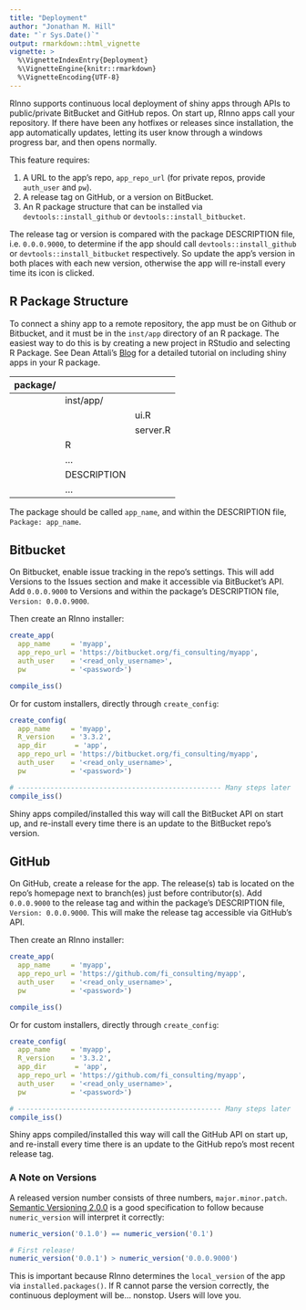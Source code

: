 ```yaml
---
title: "Deployment"
author: "Jonathan M. Hill"
date: "`r Sys.Date()`"
output: rmarkdown::html_vignette
vignette: >
  %\VignetteIndexEntry{Deployment}
  %\VignetteEngine{knitr::rmarkdown}
  %\VignetteEncoding{UTF-8}
---
```


RInno supports continuous local deployment of shiny apps through APIs to public/private BitBucket and GitHub repos. On start up, RInno apps call your repository. If there have been any hotfixes or releases since installation, the app automatically updates, letting its user know through a windows progress bar, and then opens normally. 

This feature requires:

1. A URL to the app's repo, `app_repo_url` (for private repos, provide `auth_user` and `pw`).
2. A release tag on GitHub, or a version on BitBucket.
3. An R package structure that can be installed via `devtools::install_github` or `devtools::install_bitbucket`.

The release tag or version is compared with the package DESCRIPTION file, i.e. `0.0.0.9000`, to determine if the app should call `devtools::install_github` or `devtools::install_bitbucket` respectively. So update the app's version in both places with each new version, otherwise the app will re-install every time its icon is clicked.


## R Package Structure

To connect a shiny app to a remote repository, the app must be on Github or Bitbucket, and it must be in the `inst/app` directory of an R package. The easiest way to do this is by creating a new project in RStudio and selecting R Package.  See Dean Attali's [Blog](http://deanattali.com/2015/04/21/r-package-shiny-app/) for a detailed tutorial on including shiny apps in your R package.

| package/ |      |         |
|------:   |:-----|:--------|
|          |inst/app/ |     |
|          |      |ui.R     |
|          |      |server.R |
|          |R     |         |
|          |...   |         |
|          |DESCRIPTION|    |
|          |...   |         |

The package should be called `app_name`, and within the DESCRIPTION file, `Package: app_name`.


## Bitbucket

On Bitbucket, enable issue tracking in the repo's settings. This will add Versions to the Issues section and make it accessible via BitBucket's API. Add `0.0.0.9000` to Versions and within the package's DESCRIPTION file, `Version: 0.0.0.9000`.

Then create an RInno installer:

```r
create_app(
  app_name     = 'myapp', 
  app_repo_url = 'https://bitbucket.org/fi_consulting/myapp',
  auth_user    = '<read_only_username>',
  pw           = '<password>')

compile_iss()
```

Or for custom installers, directly through `create_config`:

```r
create_config(
  app_name     = 'myapp', 
  R_version    = '3.3.2', 
  app_dir       = 'app', 
  app_repo_url = 'https://bitbucket.org/fi_consulting/myapp',
  auth_user    = '<read_only_username>', 
  pw           = '<password>')

# -------------------------------------------------- Many steps later
compile_iss()
```

Shiny apps compiled/installed this way will call the BitBucket API on start up, and re-install every time there is an update to the BitBucket repo's version.


## GitHub

On GitHub, create a release for the app. The release(s) tab is located on the repo's homepage next to branch(es) just before contributor(s). Add `0.0.0.9000` to the release tag and within the package's DESCRIPTION file, `Version: 0.0.0.9000`. This will make the release tag accessible via GitHub's API. 

Then create an RInno installer:

```r
create_app(
  app_name     = 'myapp', 
  app_repo_url = 'https://github.com/fi_consulting/myapp',
  auth_user    = '<read_only_username>',
  pw           = '<password>')

compile_iss()
```

Or for custom installers, directly through `create_config`:

```r
create_config(
  app_name     = 'myapp', 
  R_version    = '3.3.2', 
  app_dir       = 'app', 
  app_repo_url = 'https://github.com/fi_consulting/myapp',
  auth_user    = '<read_only_username>', 
  pw           = '<password>')

# -------------------------------------------------- Many steps later
compile_iss()
```

Shiny apps compiled/installed this way will call the GitHub API on start up, and re-install every time there is an update to the GitHub repo's most recent release tag.


### A Note on Versions
A released version number consists of three numbers, `major.minor.patch`. [Semantic Versioning 2.0.0](http://semver.org/) is a good specification to follow because `numeric_version` will interpret it correctly:

```r
numeric_version('0.1.0') == numeric_version('0.1')
```

```r
# First release!
numeric_version('0.0.1') > numeric_version('0.0.0.9000')
```

This is important because RInno determines the `local_version` of the app via `installed.packages()`. If R cannot parse the version correctly, the continuous deployment will be... nonstop. Users will love you.





